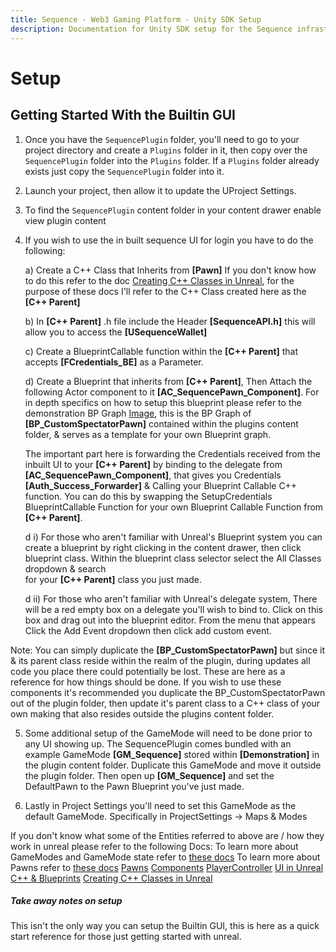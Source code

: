 ```yaml
---
title: Sequence - Web3 Gaming Platform - Unity SDK Setup
description: Documentation for Unity SDK setup for the Sequence infrastructure stack for web3 gaming.
---
```


# Setup

## Getting Started With the Builtin GUI

1) Once you have the `SequencePlugin` folder, you'll need to go to your project directory and create a `Plugins` folder in it,
   then copy over the `SequencePlugin` folder into the `Plugins` folder. If a `Plugins` folder already exists just copy the `SequencePlugin` folder into it.

2) Launch your project, then allow it to update the UProject Settings.

3) To find the `SequencePlugin` content folder in your content drawer enable view plugin content

4) If you wish to use the in built sequence UI for login you have to do the following:

   a) Create a C++ Class that Inherits from **[Pawn]** If you don't know how to do this refer to the doc [Creating C++ Classes in Unreal](https://dev.epicgames.com/documentation/en-us/unreal-engine/using-the-cplusplus-class-wizard-in-unreal-engine?application_version=5.2),
   for the purpose of these docs I'll refer to the C++ Class created here as the **[C++ Parent]**

   b) In **[C++ Parent]** .h file include the Header **[SequenceAPI.h]** this will allow you to access the **[USequenceWallet]**

   c) Create a BlueprintCallable function within the **[C++ Parent]** that accepts **[FCredentials_BE]** as a Parameter.

   d) Create a Blueprint that inherits from **[C++ Parent]**, Then Attach the following Actor component to it **[AC_SequencePawn_Component]**. For in depth specifics on how to setup this blueprint
   please refer to the demonstration BP Graph [Image](ReadmeImages/Example_BP.PNG), this is the BP Graph of **[BP_CustomSpectatorPawn]** contained within the plugins content folder, & serves as a template for your
   own Blueprint graph.

   The important part here is forwarding the Credentials received from the inbuilt UI to your **[C++ Parent]** by binding to the delegate from **[AC_SequencePawn_Component]**,
   that gives you Credentials **[Auth_Success_Forwarder]** & Calling your Blueprint Callable C++ function.
   You can do this by swapping the SetupCredentials BlueprintCallable Function for your own Blueprint Callable Function from **[C++ Parent]**.

   d i) For those who aren't familiar with Unreal's Blueprint system you can create a blueprint by right clicking in the content
   drawer, then click blueprint class. Within the blueprint class selector select the All Classes dropdown & search  
   for your **[C++ Parent]** class you just made.

   d ii) For those who aren't familiar with Unreal's delegate system, There will be a red empty box on a delegate you'll wish
   to bind to. Click on this box and drag out into the blueprint editor. From the menu that appears Click the Add Event dropdown
   then click add custom event.

Note: You can simply duplicate the **[BP_CustomSpectatorPawn]** but since it & its parent class reside within the realm of the plugin,
during updates all code you place there could potentially be lost. These are here as a reference for how things should be done. If you wish to use these components
it's recommended you duplicate the BP_CustomSpectatorPawn out of the plugin folder, then update it's parent class to a C++ class of your own making that also
resides outside the plugins content folder.

5) Some additional setup of the GameMode will need to be done prior to any UI showing up. The SequencePlugin comes bundled with an example
   GameMode **[GM_Sequence]** stored within **[Demonstration]** in the plugin content folder. Duplicate this GameMode and move it outside the plugin folder.
   Then open up **[GM_Sequence]** and set the DefaultPawn to the Pawn Blueprint you've just made.

6) Lastly in Project Settings you'll need to set this GameMode as the default GameMode. Specifically in ProjectSettings -> Maps & Modes

If you don't know what some of the Entities referred to above are / how they work in unreal please refer to the following Docs:
To learn more about GameModes and GameMode state refer to [these docs](https://dev.epicgames.com/documentation/en-us/unreal-engine/game-mode-and-game-state-in-unreal-engine?application_version=5.2)
To learn more about Pawns refer to [these docs](https://dev.epicgames.com/documentation/en-us/unreal-engine/pawn-in-unreal-engine?application_version=5.2)
[Pawns](https://docs.unrealengine.com/4.27/en-US/InteractiveExperiences/Framework/Pawn/)
[Components](https://dev.epicgames.com/documentation/en-us/unreal-engine/components-in-unreal-engine?application_version=5.2)
[PlayerController](https://dev.epicgames.com/documentation/en-us/unreal-engine/player-controllers-in-unreal-engine?application_version=5.2)
[UI in Unreal](https://dev.epicgames.com/documentation/en-us/unreal-engine/creating-widgets-in-unreal-engine?application_version=5.2)
[C++ & Blueprints](https://dev.epicgames.com/documentation/en-us/unreal-engine/cpp-and-blueprints-example?application_version=5.2)
[Creating C++ Classes in Unreal](https://dev.epicgames.com/documentation/en-us/unreal-engine/using-the-cplusplus-class-wizard-in-unreal-engine?application_version=5.2)

##### Take away notes on setup
This isn't the only way you can setup the Builtin GUI, this is here as a quick start reference for those
just getting started with unreal.


